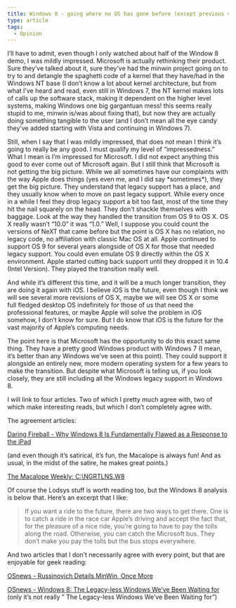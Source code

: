 ```yaml
---
title: Windows 8 - going where no OS has gone before (except previous versions of Windows)
type: article
tags:
  - Opinion
---
```


I’ll have to admit, even though I only watched about half of the Window 8 demo, I was mildly impressed. Microsoft is actually rethinking their product. Sure they’ve talked about it, sure they’ve had the minwin project going on to try to and detangle the spaghetti code of a kernel that they have/had in the Windows NT base (I don’t know a lot about kernel architecture, but from what I’ve heard and read, even still in Windows 7, the NT kernel makes lots of calls up the software stack, making it dependent on the higher level systems, making Windows one big gargantuan mess! this seems really stupid to me, minwin is/was about fixing that), but now they are actually doing something tangible to the user (and I don’t mean all the eye candy they’ve added starting with Vista and continuing in Windows 7).

Still, when I say that I was mildly impressed, that does not mean I think it’s going to really be any good. I must qualify my level of “impressedness.” What I mean is I’m impressed for Microsoft. I did not expect anything this good to ever come out of Microsoft again. But I still think that Microsoft is not getting the big picture. While we all sometimes have our complaints with the way Apple does things (yes even me, and I did say \*sometimes\*), they get the big picture. They understand that legacy support has a place, and they usually know when to move on past legacy support. While every once in a while I feel they drop legacy support a bit too fast, most of the time they hit the nail squarely on the head. They don’t shackle themselves with baggage. Look at the way they handled the transition from OS 9 to OS X. OS X really wasn’t “10.0” it was “1.0.” Well, I suppose you could count the versions of NeXT that came before but the point is OS X has no relation, no legacy code, no affiliation with classic Mac OS at all. Apple continued to support OS 9 for several years alongside of OS X for those that needed legacy support. You could even emulate OS 9 directly within the OS X environment. Apple started cutting back support until they dropped it in 10.4 (Intel Version). They played the transition really well.

And while it’s different this time, and it will be a much longer transition, they are doing it again with iOS. I believe iOS is the future, even though I think we will see several more revisions of OS X, maybe we will see OS X or some full fledged desktop OS indefinitely for those of us that need the professional features, or maybe Apple will solve the problem in iOS somehow, I don’t know for sure. But I do know that iOS is the future for the vast majority of Apple’s computing needs.

The point here is that Microsoft has the opportunity to do this exact same thing. They have a pretty good Windows product with Windows 7 (I mean, it’s better than any Windows we’ve seen at this point). They could support it alongside an entirely new, more modern operating system for a few years to make the transition. But despite what Microsoft is telling us, if you look closely, they are still including all the Windows legacy support in Windows 8.

I will link to four articles.  Two of which I pretty much agree with, two of which make interesting reads, but which I don’t completely agree with.

The agreement articles:

[Daring Fireball - Why Windows 8 Is Fundamentally Flawed as a Response to the iPad](http://daringfireball.net/2011/06/windows_8_fundamentally_flawed)

(and even though it’s satirical, it’s fun, the Macalope is always fun! And as usual, in the midst of the satire, he makes great points.)

[The Macalope Weekly: C:\\NGRTLNS.W8](http://www.macworld.com/article/160293/2011/06/cngrtlns_w8.html)

Of course the Lodsys stuff is worth reading too, but the Windows 8 analysis is below that. Here’s an excerpt that I like:

> If you want a ride to the future, there are two ways to get there. One is to catch a ride in the race car Apple’s driving and accept the fact that, for the pleasure of a nice ride, you’re going to have to pay the tolls along the road. Otherwise, you can catch the Microsoft bus. They don’t make you pay the tolls but the bus stops everywhere.

And two articles that I don’t necessarily agree with every point, but that are enjoyable for geek reading:

[OSnews - Russinovich Details MinWin, Once More](http://www.osnews.com/story/22612/Russinovich_Details_MinWin_Once_More)

[OSnews - Windows 8: The Legacy-less Windows We’ve Been Waiting for](http://www.osnews.com/story/24814/Windows_8_The_Legacy-less_Windows_We_ve_Been_Waiting_for)
(only it’s not really ” The Legacy-less Windows We’ve Been Waiting for”)
